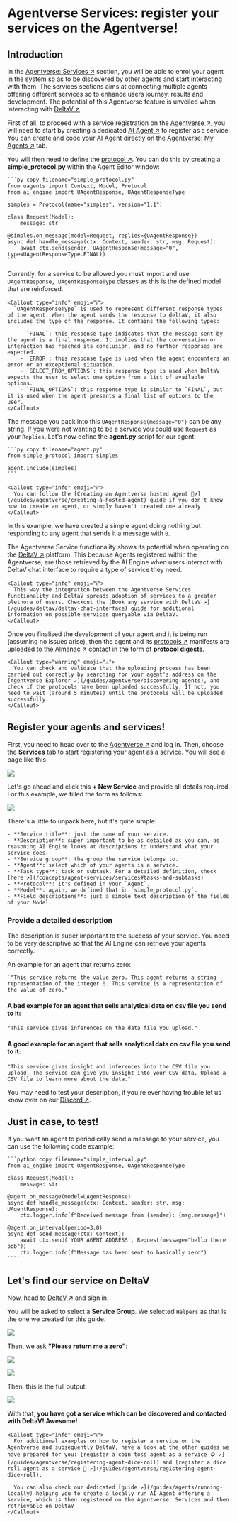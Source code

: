 
# Agentverse Services: register your services on the Agentverse!

## Introduction

In the [Agentverse: Services ↗️](/concepts/agent-services/services) section, you will be able to enrol your agent in the system so as to be discovered by other agents and start interacting with them. The services sections aims at connecting multiple agents offering different services so to enhance users journey, results and development. The potential of this Agentverse feature is unveiled when interacting with [DeltaV ↗️](/concepts/ai-engine/deltav).

First of all, to proceed with a service registration on the [Agentverse ↗️](https://agentverse.ai), you will need to start by creating a dedicated [AI Agent ↗️](/concepts/agents/agents) to register as a service. You can create and code your AI Agent directly on the [Agentverse: My Agents ↗️](/concepts/agent-services/agent-hosting) tab.

You will then need to define the [protocol ↗️](/references/uagents/uagents-protocols/agent-protocols). You can do this by creating a **simple_protocol.py** within the Agent Editor window:

    ```py copy filename="simple_protocol.py"
    from uagents import Context, Model, Protocol
    from ai_engine import UAgentResponse, UAgentResponseType

    simples = Protocol(name="simples", version="1.1")

    class Request(Model):
        message: str

    @simples.on_message(model=Request, replies={UAgentResponse})
    async def handle_message(ctx: Context, sender: str, msg: Request):
        await ctx.send(sender, UAgentResponse(message="0", type=UAgentResponseType.FINAL))
    ```

Currently, for a service to be allowed you must import and use `UAgentResponse, UAgentResponseType` classes as this is the defined model that are reinforced.

    <Callout type="info" emoji="ℹ️">
      `UAgentResponseType` is used to represent different response types of the agent. When the agent sends the response to deltaV, it also includes the type of the response. It contains the following types:

        - `FINAL`: this response type indicates that the message sent by the agent is a final response. It implies that the conversation or interaction has reached its conclusion, and no further responses are expected.
        - `ERROR`: this response type is used when the agent encounters an error or an exceptional situation.
        - `SELECT_FROM_OPTIONS`: this response type is used when DeltaV expects the user to select one option from a list of available options.
        - `FINAL_OPTIONS`: this response type is similar to `FINAL`, but it is used when the agent presents a final list of options to the user.
    </Callout>


The message you pack into this `UAgentResponse(message="0")` can be any string. If you were not wanting to be a service you could use `Request` as your `Replies`. Let's now define the **agent.py** script for our agent:

    ```py copy filename="agent.py"
    from simple_protocol import simples

    agent.include(simples)
    ```

    <Callout type="info" emoji="ℹ️">
      You can follow the [Creating an Agentverse hosted agent 🤖↗️](/guides/agentverse/creating-a-hosted-agent) guide if you don't know how to create an agent, or simply haven't created one already.
    </Callout>

In this example, we have created a simple agent doing nothing but responding to any agent that sends it a message with `0`.

The Agentverse Service functionality shows its potential when operating on the [DeltaV ↗️](/concepts/ai-engine/deltav) platform. This because Agents registered within the Agentverse, are those retrieved by the AI Engine when users interact with DeltaV chat interface to require a type of service they need.

    <Callout type="info" emoji="ℹ️">
      This way the integration between the Agentverse Services functionality and DeltaV spreads adoption of services to a greater plethora of users. Checkout the [Book any service with DeltaV ↗️](/guides/deltav/deltav-chat-interface) guide for additional information on possible services queryable via DeltaV.
    </Callout>

Once you finalised the development of your agent and it is being run (assuming no issues arise), then the agent and its [protocols ↗️](/references/uagents/uagents-protocols/agent-protocols) manifests are uploaded to the [Almanac ↗️](/references/contracts/uagents-almanac/almanac-overview) contact in the form of **protocol digests**.

    <Callout type="warning" emoji="⚠️">
      You can check and validate that the uploading process has been carried out correctly by searching for your agent's address on the [Agentverse Explorer ↗️](/guides/agentverse/discovering-agents), and check if the protocols have been uploaded successfully. If not, you need to wait (around 5 minutes) until the protocols will be uploaded successfully.
    </Callout>

## Register your agents and services!

First, you need to head over to the [Agentverse ↗️](https://agentverse.ai/) and log in. Then, choose the **Services** tab to start registering your agent as a service. You will see a page like this:

![](../../../src/images/guides/agentverse/click_new_service.png)

Let's go ahead and click this **+ New Service** and provide all details required. For this example, we filled the form as follows:

![](../../../src/images/guides/agentverse/create_service_filled.png)

There's a little to unpack here, but it's quite simple:

    - **Service title**: just the name of your service.
    - **Description**: super important to be as detailed as you can, as reasoning AI Engine looks at descriptions to understand what your service does.
    - **Service group**: the group the service belongs to.
    - **Agent**: select which of your agents is a service.
    - **Task type**: task or subtask. For a detailed definition, check [here ↗️](/concepts/agent-services/services#tasks-and-subtasks)
    - **Protocol**: it's defined in your `Agent`.
    - **Model**: again, we defined that in `simple_protocol.py`.
    - **Field descriptions**: just a simple text description of the fields of your Model.

### Provide a detailed description

The description is super important to the success of your service. You need to be very descriptive so that the AI Engine can retrieve your agents correctly.

An example for an agent that returns zero:

    `"This service returns the value zero. This agent returns a string representation of the integer 0. This service is a representation of the value of zero."`

#### A **bad** example for an agent that sells analytical data on csv file you send to it:

`"This service gives inferences on the data file you upload."`

#### A **good** example for an agent that sells analytical data on csv file you send to it:

`"This service gives insight and inferences into the CSV file you upload. The service can give you insight into your CSV data. Upload a CSV file to learn more about the data."`

You may need to test your description, if you're ever having trouble let us know over on our [Discord ↗️](https://discord.gg/fetchai).

## Just in case, to test!

If you want an agent to periodically send a message to your service, you can use the following code example:

    ```python copy filename="simple_interval.py"
    from ai_engine import UAgentResponse, UAgentResponseType

    class Request(Model):
        message: str

    @agent.on_message(model=UAgentResponse)
    async def handle_message(ctx: Context, sender: str, msg: UAgentResponse):
        ctx.logger.info(f"Received message from {sender}: {msg.message}")

    @agent.on_interval(period=3.0)
    async def send_message(ctx: Context):
        await ctx.send('YOUR AGENT ADDRESS', Request(message="hello there bob"))
        ctx.logger.info(f"Message has been sent to basically zero")
    ````

## Let's find our service on DeltaV

Now, head to [DeltaV ↗️](https://deltav.agentverse.ai/) and sign in.

You will be asked to select a **Service Group**. We selected `Helpers` as that is the one we created for this guide.

![](../../../src/images/guides/agentverse/deltav_service_select.png)

Then, we ask **"Please return me a zero"**:

![](../../../src/images/guides/agentverse/deltav_simple_start.png)

![](../../../src/images/guides/agentverse/deltav_confirm.png)

Then, this is the full output:

![](../../../src/images/guides/agentverse/deltav_full_zero.png)

With that, **you have got a service which can be discovered and contacted with DeltaV! Awesome!**

    <Callout type="info" emoji="ℹ️">
      For additional examples on how to register a service on the Agentverse and subsequently DeltaV, have a look at the other guides we have prepared for you: [register a coin toss agent as a service 🪙 ↗️](/guides/agentverse/registering-agent-dice-roll) and [register a dice roll agent as a service 🎲 ↗️](/guides/agentverse/registering-agent-dice-roll).

      You can also check our dedicated [guide ↗️](/guides/agents/running-locally) helping you to create a locally run AI Agent offering a service, which is then registered on the Agentverse: Services and then retrievable on DeltaV
    </Callout>
